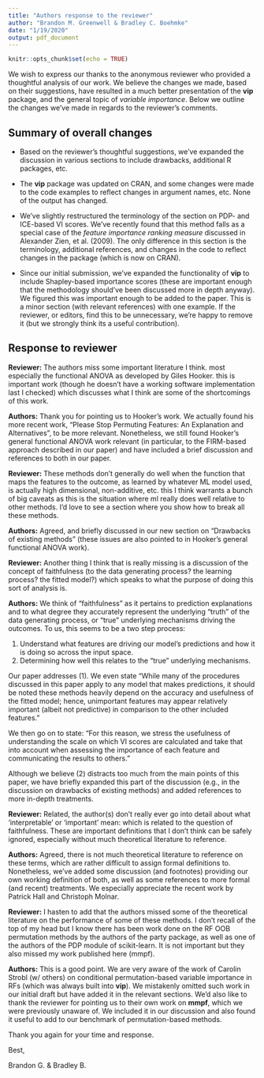 ```yaml
---
title: "Authors response to the reviewer"
author: "Brandon M. Greenwell & Bradley C. Boehmke"
date: "1/19/2020"
output: pdf_document
---
```


```r
knitr::opts_chunk$set(echo = TRUE)
```

We wish to express our thanks to the anonymous reviewer who provided a thoughtful analysis of our work. We believe the changes we made, based on their suggestions, have resulted in a much better presentation of the **vip** package, and the general topic of *variable importance*. Below we outline the changes we've made in regards to the reviewer's comments.


## Summary of overall changes

* Based on the reviewer's thoughtful suggestions, we've expanded the discussion in various sections to include drawbacks, additional R packages, etc.

* The **vip** package was updated on CRAN, and some changes were made to the code examples to reflect changes in argument names, etc. None of the output has changed.

* We've slightly restructured the terminology of the section on PDP- and ICE-based VI scores. We've recently found that this method falls as a special case of the *feature importance ranking measure* discussed in Alexander Zien, et al. (2009). The only difference in this section is the terminology, additional references, and changes in the code to reflect changes in the package (which is now on CRAN).

* Since our initial submission, we've expanded the functionality of **vip** to include Shapley-based importance scores (these are important enough that the methodology should've been discussed more in depth anyway). We figured this was important enough to be added to the paper. This is a minor section (with relevant references) with one example. If the reviewer, or editors, find this to be unnecessary, we're happy to remove it (but we strongly think its a useful contribution).


## Response to reviewer

**Reviewer:** The authors miss some important literature I think. most especially the functional ANOVA as developed by Giles Hooker. this is important work (though he doesn't have a working software implementation last I checked) which discusses what I think are some of the shortcomings of this work.

**Authors:** Thank you for pointing us to Hooker's work. We actually found his more recent work, "Please Stop Permuting Features: An Explanation and Alternatives", to be more relevant. Nonetheless, we still found Hooker's general functional ANOVA work relevant (in particular, to the FIRM-based approach described in our paper) and have included a brief discussion and references to both in our paper.

**Reviewer:** These methods don't generally do well when the function that maps the features to the outcome, as learned by whatever ML model used, is actually high dimensional, non-additive, etc. this I think warrants a bunch of big caveats as this is the situation where ml really does well relative to other methods. I'd love to see a section where you show how to break all these methods.

**Authors:** Agreed, and briefly discussed in our new section on "Drawbacks of existing methods" (these issues are also pointed to in Hooker's general functional ANOVA work).

**Reviewer:** Another thing I think that is really missing is a discussion of the concept of faithfulness (to the data generating process? the learning process? the fitted model?) which speaks to what the purpose of doing this sort of analysis is.

**Authors:** We think of "faithfulness" as it pertains to prediction explanations and to what degree they accurately represent the underlying "truth" of the data generating process, or "true" underlying mechanisms driving the outcomes. To us, this seems to be a two step process:

(1) Understand what features are driving our model's predictions and how it is doing so across the input space.
(2) Determining how well this relates to the "true" underlying mechanisms.

Our paper addresses (1). We even state "While many of the procedures discussed in this paper apply to any model that makes predictions, it should be noted these methods heavily depend on the accuracy and usefulness of the fitted model; hence, unimportant features may appear relatively important (albeit not predictive) in comparison to the other included features."

We then go on to state: "For this reason, we stress the usefulness of understanding the scale on which VI scores are calculated and take that into account when assessing the importance of each feature and communicating the results to others."

Although we believe (2) distracts too much from the main points of this paper, we have briefly expanded this part of the discussion (e.g., in the discussion on drawbacks of existing methods) and added references to more in-depth treatments.

**Reviewer:** Related, the author(s) don't really ever go into detail about what 'interpretable' or 'important' mean: which is related to the question of faithfulness. These are important definitions that I don't think can be safely ignored, especially without much theoretical literature to reference.

**Authors:** Agreed, there is not much theoretical literature to reference on these terms, which are rather difficult to assign formal definitions to. Nonetheless, we've added some discussion (and footnotes) providing our own working definition of both, as well as some references to more formal (and recent) treatments. We especially appreciate the recent work by Patrick Hall and Christoph Molnar.

**Reviewer:** I hasten to add that the authors missed some of the theoretical literature on the performance of some of these methods. I don't recall of the top of my head but I know there has been work done on the RF OOB permutation methods by the authors of the party package, as well as one of the authors of the PDP module of scikit-learn. It is not important but they also missed my work published here (mmpf).

**Authors:** This is a good point. We are very aware of the work of Carolin Strobl (w/ others) on conditional permutation-based variable importance in RFs (which was always built into **vip**). We mistakenly omitted such work in our initial draft but have added it in the relevant sections. We'd also like to thank the reviewer for pointing us to their own work on **mmpf**, which we were previously unaware of. We included it in our discussion and also found it useful to add to our benchmark of permutation-based methods. 

Thank you again for your time and response.

Best,

Brandon G. & Bradley B.
